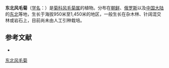 {{Speciesbox
| name = 东北风毛菊
| status = 
| status_system = 
| image =
| genus = Saussurea
| species = manshurica
| authority = Kom.
}}

'''东北风毛菊'''（[[学名|学名]]：{{lang|la|''Saussurea manshurica''}}）是[[菊科|菊科]][[风毛菊属|风毛菊属]]的植物。分布在[[朝鲜|朝鲜]]、[[俄罗斯|俄罗斯]]以及[[中国大陆|中国大陆]]的[[中国东北地区|东北]]等地，生长于海拔950米至1,450米的地区，一般生长在杂木林、针阔混交林或岩石上，目前尚未由人工引种栽培。

== 参考文献 ==
<div class="references-small">
* {{cite web| url =http://www.bioinfo.cn/db05/KmzwSpecies.php?action=view&id=5349| title =东北风毛菊| work =《中国高等植物数据库全库》| publisher =中国科学院微生物研究所| author =昆明植物研究所| accessdate =2009-02-24| deadurl =yes| archiveurl =https://web.archive.org/web/20160305055904/http://www.bioinfo.cn/db05/KmzwSpecies.php?action=view&id=5349| archivedate =2016-03-05}}
</div>
{{Taxonbar|from=Q10869649}}

[[Category:风毛菊属|东北风毛菊]]


{{植物小作品}}